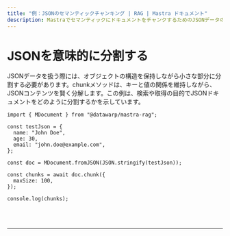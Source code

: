 ```yaml
---
title: "例：JSONのセマンティックチャンキング | RAG | Mastra ドキュメント"
description: MastraでセマンティックにドキュメントをチャンクするためのJSONデータのチャンキング。
---
```



# JSONを意味的に分割する

JSONデータを扱う際には、オブジェクトの構造を保持しながら小さな部分に分割する必要があります。chunkメソッドは、キーと値の関係を維持しながら、JSONコンテンツを賢く分解します。この例は、検索や取得の目的でJSONドキュメントをどのように分割するかを示しています。

```tsx copy
import { MDocument } from "@datawarp/mastra-rag";

const testJson = {
  name: "John Doe",
  age: 30,
  email: "john.doe@example.com",
};

const doc = MDocument.fromJSON(JSON.stringify(testJson));

const chunks = await doc.chunk({
  maxSize: 100,
});

console.log(chunks);
```

<br />
<br />
<hr className="dark:border-[#404040] border-gray-300" />
<br />
<br />
<GithubLink
  link={
    "https://github.com/mastra-ai/mastra/blob/main/examples/basics/rag/chunk-json"
  }
/>
